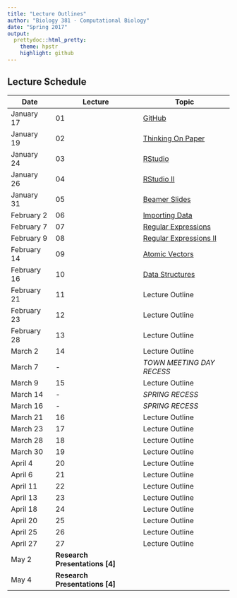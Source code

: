 ---
title: "Lecture Outlines"
author: "Biology 381 - Computational Biology"
date: "Spring 2017"
output:
  prettydoc::html_pretty:
    theme: hpstr
    highlight: github
---

## Lecture Schedule

Date  | Lecture | Topic
------------- | -------------- |-----------
January 17 | 01  | [GitHub](Lecture01.html) 
January 19 | 02 | [Thinking On Paper](Lecture02.html) 
January 24 | 03 | [RStudio](Lecture03_4.html) 
January 26 | 04 | [RStudio II](Lecture03_4.html) 
January 31 | 05 | [Beamer Slides](Lecture05.html) 
February 2 | 06  | [Importing Data](Lecture06.html) 
February 7 | 07  | [Regular Expressions](Lecture07_8.html) 
February 9 | 08 | [Regular Expressions II](Lecture07_8.html)
February 14 | 09 | [Atomic Vectors](Lecture09.html)
February 16 | 10 | [Data Structures](Lecture10.html)
February 21 | 11 | Lecture Outline 
February 23 | 12| Lecture Outline 
February 28 | 13   | Lecture Outline 
March 2 | 14  | Lecture Outline 
March 7 |  -  | *TOWN MEETING DAY RECESS* 
March 9 | 15  | Lecture Outline 
March 14 | -  | *SPRING RECESS* 
March 16 | -  | *SPRING RECESS* 
March 21 | 16  | Lecture Outline 
March 23 | 17  | Lecture Outline 
March 28 | 18  | Lecture Outline 
March 30 | 19  | Lecture Outline 
April 4 | 20  | Lecture Outline 
April 6 | 21  | Lecture Outline 
April 11 | 22  | Lecture Outline
April 13 | 23  | Lecture Outline
April 18 | 24  | Lecture Outline
April 20 | 25  | Lecture Outline
April 25 | 26  | Lecture Outline
April 27 | 27  | Lecture Outline 
May 2  | **Research Presentations [4]** 
May 4  | **Research Presentations [4]** 
